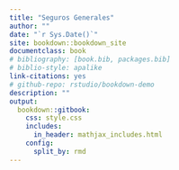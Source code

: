 ```yaml
--- 
title: "Seguros Generales"
author: ""
date: "`r Sys.Date()`"
site: bookdown::bookdown_site
documentclass: book
# bibliography: [book.bib, packages.bib]
# biblio-style: apalike
link-citations: yes
# github-repo: rstudio/bookdown-demo
description: ""
output: 
  bookdown::gitbook:
    css: style.css
    includes:
      in_header: mathjax_includes.html
    config:
      split_by: rmd
---
```

